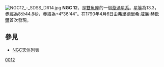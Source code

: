 [[File:NGC12_-_SDSS_DR14.jpg|thumb]]
'''NGC 12'''，是[[雙魚座|雙魚座]]的一個[[漩渦星系|漩渦星系]]。[[星等|星等]]為13.3，[[赤經|赤經]]為8分44.8秒，[[赤緯|赤緯]]為+4°36'44"。在1790年4月6日由[[弗里德里希·威廉·赫歇爾|弗里德里希·威廉·赫歇爾]]首次發現。

== 參見 ==
* [[NGC天体列表|NGC天体列表]]

{{Catalogs|NGC=12}}
{{Astro-stub}}

[[Category:双鱼座NGC天体|0012]]